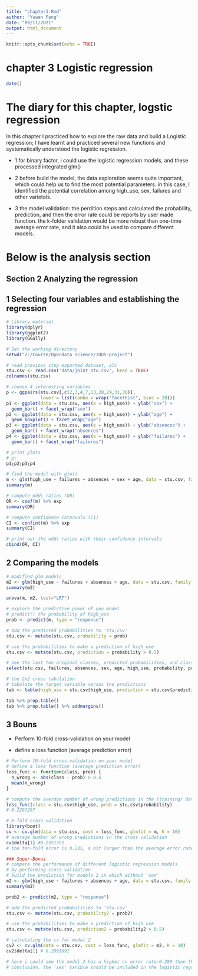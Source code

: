 ```yaml
---
title: "chapter3.Rmd"
author: "Yuwen Pang"
date: "09/11/2021"
output: html_document
---
```


```r
knitr::opts_chunk$set(echo = TRUE)
```

# chapter 3 Logistic regression

```r
date()
```

# The diary for this chapter, logstic regression
In this chapter I practiced how to explore the raw data and build a Logistic regression; I have learnt and practiced several new functions and systematically understood the logistic regression.

- 1 for binary factor, i could use the logistic regression models, and these processed integrated glm()

- 2 before build the model, the data exploration seems quite important, which could help us to find the most potential parameters. in this case, I identified the potential correlation among high_use, sex, failures and other varietals.

- 3 the model validation: the perdition steps and calculated the probability, prediction, and then the error rate could be reports by user made function.
the k-folder validation would be more robust than one-time average error rate, and it also could be used to compare different models.

# Below is the analysis section
## Section 2 Analyzing the regression
## 1 Selecting four variables and establishing the regression
```r
# Library material
library(dplyr)
library(ggplot2)
library(GGally)

# Set the working directory
setwd("Z:/Course/Opendata science/IODS-project")

# read previous step exported dataset, alc
stu.csv <- read.csv('data/joint_stu.csv', head = TRUE)
colnames(stu.csv)

# choose 4 interesting variables
p <- ggpairs(stu.csv[,c(2,3,4,7,13,28,29,31,36)], 
             lower = list(combo = wrap("facethist", bins = 20)))
p1 <- ggplot(data = stu.csv, aes(x = high_use)) + ylab("sex") +
  geom_bar() + facet_wrap("sex")
p2 <- ggplot(data = stu.csv, aes(x = high_use)) + ylab("age") +
  geom_boxplot() + facet_wrap("age")
p3 <- ggplot(data = stu.csv, aes(x = high_use)) + ylab("absences") +
  geom_bar() + facet_wrap("absences")
p4 <- ggplot(data = stu.csv, aes(x = high_use)) + ylab("failures") +
  geom_bar() + facet_wrap("failures")

# print plots
# p;
p1;p2;p3;p4

# find the model with glm()
m <- glm(high_use ~ failures + absences + sex + age, data = stu.csv, family = "binomial")
summary(m)

# compute odds ratios (OR)
OR <- coef(m) %>% exp
summary(OR)

# compute confidence intervals (CI)
CI <- confint(m) %>% exp
summary(CI)

# print out the odds ratios with their confidence intervals
cbind(OR, CI)
```


## 2 Comparing the models
```r
# modified glm models
m2 <- glm(high_use ~ failures + absences + age, data = stu.csv, family = "binomial")
summary(m2)

anova(m, m2, test="LRT")

# explore the predictive power of you model
# predict() the probability of high_use
prob <- predict(m, type = "response")

# add the predicted probabilities to 'stu.csv'
stu.csv <- mutate(stu.csv, probability = prob)

# use the probabilities to make a prediction of high_use
stu.csv <- mutate(stu.csv, prediction = probability > 0.5)

# see the last ten original classes, predicted probabilities, and class predictions
select(stu.csv, failures, absences, sex, age, high_use, probability, prediction) %>% tail(10)

# the 2x2 cross tabulation 
# tabulate the target variable versus the predictions
tab <- table(high_use = stu.csv$high_use, prediction = stu.csv$prediction)

tab %>% prop.table()
tab %>% prop.table() %>% addmargins()
```

## 3 Bouns
- Perform 10-fold cross-validation on your model

- define a loss function (average prediction error)
```r
# Perform 10-fold cross-validation on your model
# define a loss function (average prediction error)
loss_func <- function(class, prob) {
  n_wrong <- abs(class - prob) > 0.5
  mean(n_wrong)
}

# compute the average number of wrong predictions in the (training) data
loss_func(class = stu.csv$high_use, prob = stu.csv$probability)
# 0.2297297

# K-fold cross-validation
library(boot)
cv <- cv.glm(data = stu.csv, cost = loss_func, glmfit = m, K = 10)
# average number of wrong predictions in the cross validation
cv$delta[1] #0.2351351
# the ten-fold error is 0.235, a bit larger than the average error rate, 0.229

### Super-Bonus
# compare the performance of different logistic regression models
# by performing cross-validation
# build the prediction for models 2 in which without 'sex'
m2 <- glm(high_use ~ failures + absences + age, data = stu.csv, family = "binomial")
summary(m2)

prob2 <- predict(m2, type = "response")

# add the predicted probabilities to 'stu.csv'
stu.csv <- mutate(stu.csv, probability2 = prob2)

# use the probabilities to make a prediction of high_use
stu.csv <- mutate(stu.csv, prediction2 = probability2 > 0.5)

# calculating the cv for model 2
cv2 <- cv.glm(data = stu.csv, cost = loss_func, glmfit = m2, K = 10)
cv2$delta[1] # 0.2891892

# here i could see the model 2 has a higher cv error rate:0.289 than that of model 2:0.235
# conclusion, the 'sex' varible should be included in the logistic regression

```


